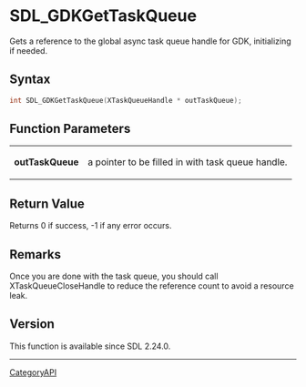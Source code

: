= SDL_GDKGetTaskQueue =

Gets a reference to the global async task queue handle for GDK, initializing if needed.

== Syntax ==

<syntaxhighlight lang='c'>
int SDL_GDKGetTaskQueue(XTaskQueueHandle * outTaskQueue);
</syntaxhighlight>

== Function Parameters ==

{|
|'''outTaskQueue'''
|a pointer to be filled in with task queue handle.
|}

== Return Value ==

Returns 0 if success, -1 if any error occurs.

== Remarks ==

Once you are done with the task queue, you should call
XTaskQueueCloseHandle to reduce the reference count to avoid a resource
leak.

== Version ==

This function is available since SDL 2.24.0.

----
[[CategoryAPI]]


